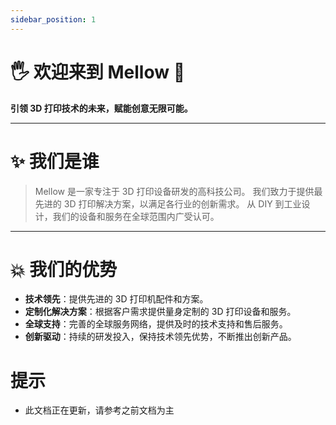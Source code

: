 ```yaml
---
sidebar_position: 1
---
```


# 🖐 欢迎来到 Mellow 🎉️

**引领 3D 打印技术的未来，赋能创意无限可能。**

---

# ✨ 我们是谁

> Mellow 是一家专注于 3D 打印设备研发的高科技公司。
> 我们致力于提供最先进的 3D 打印解决方案，以满足各行业的创新需求。
> 从 DIY 到工业设计，我们的设备和服务在全球范围内广受认可。

---

# 💥 我们的优势

- **技术领先**：提供先进的 3D 打印机配件和方案。
- **定制化解决方案**：根据客户需求提供量身定制的 3D 打印设备和服务。
- **全球支持**：完善的全球服务网络，提供及时的技术支持和售后服务。
- **创新驱动**：持续的研发投入，保持技术领先优势，不断推出创新产品。

# 提示

* 此文档正在更新，请参考之前文档为主
